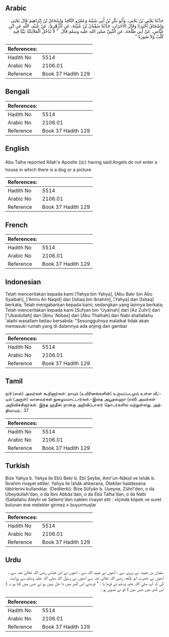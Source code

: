 ## Arabic


<div dir="rtl" lang="ar" style={{fontSize:'larger',backgroundColor:'#f8f9fa',padding:20}}>
حَدَّثَنَا يَحْيَى بْنُ يَحْيَى، وَأَبُو بَكْرِ بْنُ أَبِي شَيْبَةَ وَعَمْرٌو النَّاقِدُ وَإِسْحَاقُ بْنُ إِبْرَاهِيمَ قَالَ يَحْيَى وَإِسْحَاقُ أَخْبَرَنَا وَقَالَ الآخَرَانِ، حَدَّثَنَا سُفْيَانُ بْنُ عُيَيْنَةَ، عَنِ الزُّهْرِيِّ، عَنْ عُبَيْدِ، اللَّهِ عَنِ ابْنِ عَبَّاسٍ، عَنْ أَبِي طَلْحَةَ، عَنِ النَّبِيِّ صلى الله عليه وسلم قَالَ ‏ "‏ لاَ تَدْخُلُ الْمَلاَئِكَةُ بَيْتًا فِيهِ كَلْبٌ وَلاَ صُورَةٌ ‏"‏ ‏.‏
</div>
<div style={{backgroundColor:'#f8f9fa',padding:20, marginBottom: 10}}><table> <thead> <tr> <th>References:</th> <th></th> </tr> </thead> <tbody><tr><td>Hadith No</td><td>5514</td></tr><tr><td>Arabic No</td><td>2106.01</td></tr><tr><td>Reference</td><td>Book 37 Hadith 129</td></tr></tbody></table></div>

## Bengali


<div dir="ltr" lang="bn" style={{fontSize:'larger',backgroundColor:'#f8f9fa',padding:20}}>

</div>
<div style={{backgroundColor:'#f8f9fa',padding:20, marginBottom: 10}}><table> <thead> <tr> <th>References:</th> <th></th> </tr> </thead> <tbody><tr><td>Hadith No</td><td>5514</td></tr><tr><td>Arabic No</td><td>2106.01</td></tr><tr><td>Reference</td><td>Book 37 Hadith 129</td></tr></tbody></table></div>

## English


<div dir="ltr" lang="en" style={{fontSize:'larger',backgroundColor:'#f8f9fa',padding:20}}>
Abu Talha reported Allah's Apostle (ﷺ) having said:Angels do not enter a house in which there is a dog or a picture
</div>
<div style={{backgroundColor:'#f8f9fa',padding:20, marginBottom: 10}}><table> <thead> <tr> <th>References:</th> <th></th> </tr> </thead> <tbody><tr><td>Hadith No</td><td>5514</td></tr><tr><td>Arabic No</td><td>2106.01</td></tr><tr><td>Reference</td><td>Book 37 Hadith 129</td></tr></tbody></table></div>

## French


<div dir="ltr" lang="fr" style={{fontSize:'larger',backgroundColor:'#f8f9fa',padding:20}}>

</div>
<div style={{backgroundColor:'#f8f9fa',padding:20, marginBottom: 10}}><table> <thead> <tr> <th>References:</th> <th></th> </tr> </thead> <tbody><tr><td>Hadith No</td><td>5514</td></tr><tr><td>Arabic No</td><td>2106.01</td></tr><tr><td>Reference</td><td>Book 37 Hadith 129</td></tr></tbody></table></div>

## Indonesian


<div dir="ltr" lang="id" style={{fontSize:'larger',backgroundColor:'#f8f9fa',padding:20}}>
Telah menceritakan kepada kami [Yahya bin Yahya], [Abu Bakr bin Abu Syaibah], ['Amru An Naqid] dan [Ishaq bin Ibrahim], [Yahya] dan [Ishaq] berkata; Telah mengabarkan kepada kami; sedangkan yang lainnya berkata; Telah menceritakan kepada kami [Sufyan bin 'Uyainah] dari [Az Zuhri] dari ['Ubaidullah] dari [Ibnu 'Abbas] dari [Abu Thalhah] dari Nabi shallallahu 'alaihi wasallam beliau bersabda: "Sesungguhnya malaikat tidak akan memasuki rumah yang di dalamnya ada anjing dan gambar
</div>
<div style={{backgroundColor:'#f8f9fa',padding:20, marginBottom: 10}}><table> <thead> <tr> <th>References:</th> <th></th> </tr> </thead> <tbody><tr><td>Hadith No</td><td>5514</td></tr><tr><td>Arabic No</td><td>2106.01</td></tr><tr><td>Reference</td><td>Book 37 Hadith 129</td></tr></tbody></table></div>

## Tamil


<div dir="ltr" lang="ta" style={{fontSize:'larger',backgroundColor:'#f8f9fa',padding:20}}>
நபி (ஸல்) அவர்கள் கூறினார்கள்: நாயும் (உயிரினங்களின்) உருவப்படமும் உள்ள வீட்டில் (அருள்) வானவர்கள் நுழையமாட்டார்கள்.-இதை அபூதல்ஹா (ரலி) அவர்கள் அறிவிக்கிறார்கள். இந்த ஹதீஸ் நான்கு அறிவிப்பாளர் தொடர்களில் வந்துள்ளது. அத்தியாயம் : 37
</div>
<div style={{backgroundColor:'#f8f9fa',padding:20, marginBottom: 10}}><table> <thead> <tr> <th>References:</th> <th></th> </tr> </thead> <tbody><tr><td>Hadith No</td><td>5514</td></tr><tr><td>Arabic No</td><td>2106.01</td></tr><tr><td>Reference</td><td>Book 37 Hadith 129</td></tr></tbody></table></div>

## Turkish


<div dir="ltr" lang="tr" style={{fontSize:'larger',backgroundColor:'#f8f9fa',padding:20}}>
Bize Yahya b. Yahya ile Ebû Bekr b. Ebî Şeybe, Amr'un-Nâkıd ve Ishâk b. İbrahim rivayet ettiler. Yahya ile İshâk ahberana, Ötekiler haddesena tâbirlerini kullandılar. (Dedilerki): Bize Süfyân b. Uyeyne, Zührî'den, o da Ubeydullah'dan, o da İbni Abbâs'dan, o da Ebû Talha'dan, o da Nebi (Sallallahu Aleyhi ve Sellem)'den naklen rivayet etti : «İçinde köpek ve suret bulunan eve melekler girmez.» buyurmuşlar
</div>
<div style={{backgroundColor:'#f8f9fa',padding:20, marginBottom: 10}}><table> <thead> <tr> <th>References:</th> <th></th> </tr> </thead> <tbody><tr><td>Hadith No</td><td>5514</td></tr><tr><td>Arabic No</td><td>2106.01</td></tr><tr><td>Reference</td><td>Book 37 Hadith 129</td></tr></tbody></table></div>

## Urdu


<div dir="rtl" lang="ur" style={{fontSize:'larger',backgroundColor:'#f8f9fa',padding:20}}>
سفیان بن عیینہ نے زہری سے ، انھوں نے عبید اللہ سے ، انھوں نے ابن عباس رضی اللہ تعالیٰ عنہ سے ، انھوں نے حضرت ابو طلحہ رضی اللہ تعالیٰ عنہ سے انھوں نے رسول اللہ صلی اللہ علیہ وسلم سے روایت کی کہ آپ صلی اللہ علیہ وسلم نے فرما یا : " فرشتے اس گھر میں دا خل نہیں ہو تے جس میں کتا ہو نہ ( اس گھر میں جس میں ) کو ئی تصویر ہو ۔
</div>
<div style={{backgroundColor:'#f8f9fa',padding:20, marginBottom: 10}}><table> <thead> <tr> <th>References:</th> <th></th> </tr> </thead> <tbody><tr><td>Hadith No</td><td>5514</td></tr><tr><td>Arabic No</td><td>2106.01</td></tr><tr><td>Reference</td><td>Book 37 Hadith 129</td></tr></tbody></table></div>